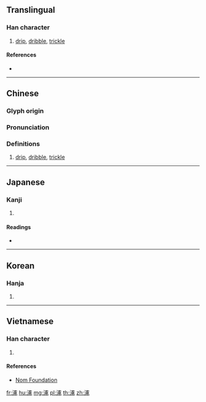 {{character info/new}}
==Translingual==

===Han character===
{{Han char|rn=85|rad=水|as=08|sn=11|four=31132|canj=EMSO|ids=⿰氵豖}}

# [[drip]], [[dribble]], [[trickle]]

====References====
* {{Han ref|kx=0628.270|dkj=17609|dj=1030.160|hdz=31644.050|uh=6DBF|ud=28095|bh=B267|bd=45671}}

----

==Chinese==
{{zh-forms}}

===Glyph origin===
{{Han etym}}

===Pronunciation===
{{zh-pron
|m=zhuō,zhuó
|c=doek3
|mc=y
|oc=y
|ma=
|cat=n
}}

===Definitions===
{{zh-hanzi}}

# [[drip]], [[dribble]], [[trickle]]

----

==Japanese==

===Kanji===
{{ja-kanji|grade=|rs=水08}}

# {{defn|lang=ja|sort=水08}}

====Readings====
* {{ja-readings|on=[[とく]] (toku), [[どく]] (doku), [[たく]] (taku)|kun=}}

----

==Korean==

===Hanja===
{{ko-hanja|hangeul=탁|eumhun=|rv=tak|mr=t'ak|y=thak}}

# {{defn|lang=ko|sort=水08}}

----

==Vietnamese==

===Han character===
{{vi-readings|rs=水08| hanviet = trác}}

# {{defn|lang=vi|sort=水08}}

====References====
*[http://nomfoundation.org/common/nom_details.php?codepoint=6dbf Nom Foundation]

[[fr:涿]]
[[hu:涿]]
[[mg:涿]]
[[pl:涿]]
[[th:涿]]
[[zh:涿]]
